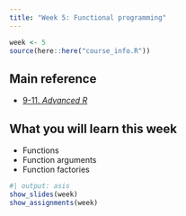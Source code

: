 ```yaml
---
title: "Week 5: Functional programming"
---
```


```r
week <- 5
source(here::here("course_info.R"))
```

## Main reference

* [9-11. *Advanced R*](https://adv-r.hadley.nz/fp.html)

## What you will learn this week

* Functions
* Function arguments
* Function factories

```r
#| output: asis
show_slides(week)
show_assignments(week)
```
